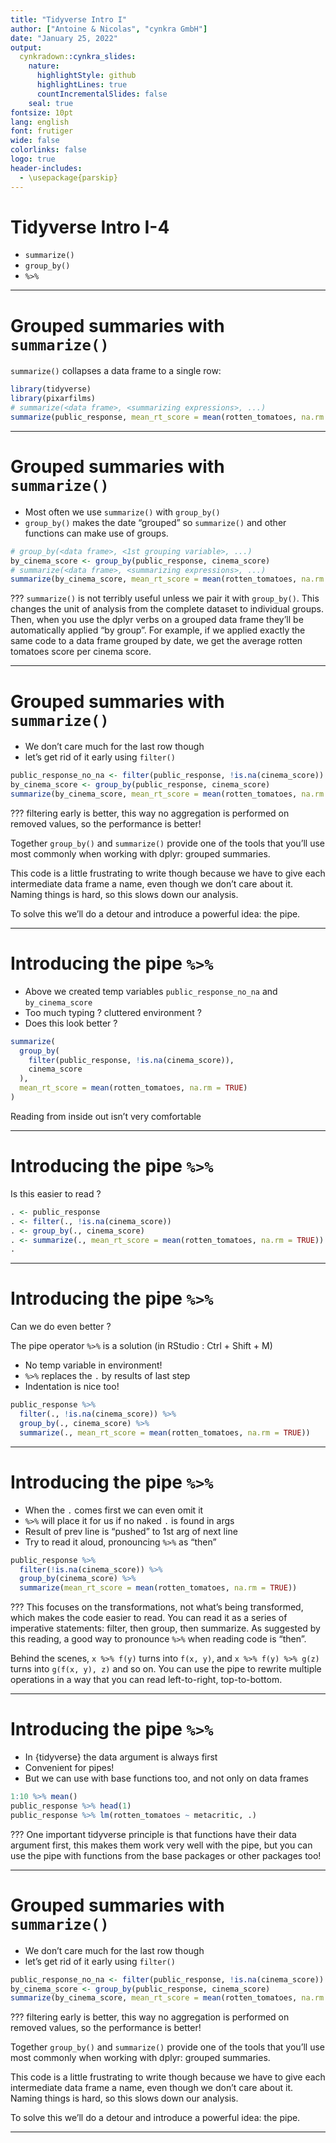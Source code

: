 ```yaml
---
title: "Tidyverse Intro I"
author: ["Antoine & Nicolas", "cynkra GmbH"]
date: "January 25, 2022"
output:
  cynkradown::cynkra_slides:
    nature:
      highlightStyle: github
      highlightLines: true
      countIncrementalSlides: false
    seal: true
fontsize: 10pt
lang: english
font: frutiger
wide: false
colorlinks: false
logo: true
header-includes:
  - \usepackage{parskip}
---
```


<style type="text/css">
.remark-code {
    font-size: 12px;
}
.font17 {
    font-size: 17px;
}
.font14 {
    font-size: 14px;
}
</style>

# Tidyverse Intro I-4

* `summarize()`
* `group_by()`
* `%>%`

---

# Grouped summaries with `summarize()`

`summarize()` collapses a data frame to a single row:

```r
library(tidyverse)
library(pixarfilms)
# summarize(<data frame>, <summarizing expressions>, ...)
summarize(public_response, mean_rt_score = mean(rotten_tomatoes, na.rm = TRUE))
```

---

# Grouped summaries with `summarize()`

* Most often we use `summarize()` with `group_by()`
* `group_by()` makes the date "grouped" so `summarize()` and other functions
can make use of groups.

```r
# group_by(<data frame>, <1st grouping variable>, ...)
by_cinema_score <- group_by(public_response, cinema_score)
# summarize(<data frame>, <summarizing expressions>, ...)
summarize(by_cinema_score, mean_rt_score = mean(rotten_tomatoes, na.rm = TRUE))
```

???
`summarize()` is not terribly useful unless we pair it with `group_by()`.
This changes the unit of analysis from the complete dataset to individual
groups. Then, when you use the dplyr verbs on a grouped data frame they'll be
automatically applied "by group". For example, if we applied exactly the same
code to a data frame grouped by date, we get the average rotten tomatoes score per
cinema score.

---

# Grouped summaries with `summarize()`

* We don't care much for the last row though
* let's get rid of it early using `filter()`

```r
public_response_no_na <- filter(public_response, !is.na(cinema_score))
by_cinema_score <- group_by(public_response, cinema_score)
summarize(by_cinema_score, mean_rt_score = mean(rotten_tomatoes, na.rm = TRUE))
```

???
filtering early is better, this way no aggregation is performed on removed values,
so the performance is better!

Together `group_by()` and `summarize()` provide one of the tools that you'll
use most commonly when working with dplyr: grouped summaries.

This code is a little frustrating to write though because we have to give each 
intermediate data frame a name, even though we don't care about it. Naming 
things is hard, so this slows down our analysis. 

To solve this we'll do a detour and introduce a powerful idea: the pipe.

---

# Introducing the pipe `%>%`

* Above we created temp variables `public_response_no_na` and `by_cinema_score`
* Too much typing ? cluttered environment ?
* Does this look better ?

```r
summarize(
  group_by(
    filter(public_response, !is.na(cinema_score)),
    cinema_score
  ),
  mean_rt_score = mean(rotten_tomatoes, na.rm = TRUE)
)
```

Reading from inside out isn't very comfortable

---

# Introducing the pipe `%>%`

Is this easier to read ?

```r
. <- public_response
. <- filter(., !is.na(cinema_score))
. <- group_by(., cinema_score)
. <- summarize(., mean_rt_score = mean(rotten_tomatoes, na.rm = TRUE))
.
```

---

# Introducing the pipe `%>%`

Can we do even better ?

The pipe operator `%>%` is a solution (in RStudio : Ctrl + Shift + M)

* No temp variable in environment!
* `%>%` replaces the `.` by results of last step
* Indentation is nice too!

```r
public_response %>% 
  filter(., !is.na(cinema_score)) %>% 
  group_by(., cinema_score) %>% 
  summarize(., mean_rt_score = mean(rotten_tomatoes, na.rm = TRUE))
```

---

# Introducing the pipe `%>%`

* When the `.` comes first we can even omit it
* `%>%` will place it for us if no naked `.` is found in args
* Result of prev line is "pushed" to 1st arg of next line
* Try to read it aloud, pronouncing `%>%` as "then"

```r
public_response %>% 
  filter(!is.na(cinema_score)) %>% 
  group_by(cinema_score) %>% 
  summarize(mean_rt_score = mean(rotten_tomatoes, na.rm = TRUE))
```

???
This focuses on the transformations, not what's being transformed, which
makes the code easier to read. You can read it as a series of imperative
statements: filter, then group, then summarize. As suggested by this reading,
a good way to pronounce `%>%` when reading code is "then".

Behind the scenes, `x %>% f(y)` turns into `f(x, y)`, and `x %>% f(y) %>%
g(z)` turns into `g(f(x, y), z)` and so on. You can use the pipe to rewrite
multiple operations in a way that you can read left-to-right, top-to-bottom.

---

# Introducing the pipe `%>%`

* In {tidyverse} the data argument is always first
* Convenient for pipes!
* But we can use with base functions too, and not only on data frames

```r
1:10 %>% mean()
public_response %>% head(1)
public_response %>% lm(rotten_tomatoes ~ metacritic, .)
```

???
One important tidyverse principle is that functions have their data argument
first, this makes them work very well with the pipe, but you can use the pipe
with functions from the base packages or other packages too!

---

# Grouped summaries with `summarize()`

* We don't care much for the last row though
* let's get rid of it early using `filter()`

```r
public_response_no_na <- filter(public_response, !is.na(cinema_score))
by_cinema_score <- group_by(public_response, cinema_score)
summarize(by_cinema_score, mean_rt_score = mean(rotten_tomatoes, na.rm = TRUE))
```

???
filtering early is better, this way no aggregation is performed on removed values,
so the performance is better!

Together `group_by()` and `summarize()` provide one of the tools that you'll
use most commonly when working with dplyr: grouped summaries.

This code is a little frustrating to write though because we have to give each 
intermediate data frame a name, even though we don't care about it. Naming 
things is hard, so this slows down our analysis. 

To solve this we'll do a detour and introduce a powerful idea: the pipe.

---
